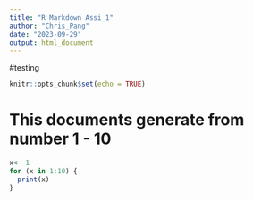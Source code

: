 ```yaml
---
title: "R Markdown Assi_1"
author: "Chris_Pang"
date: "2023-09-29"
output: html_document
---
```

#testing 
```r
knitr::opts_chunk$set(echo = TRUE)
```


# This documents generate from number 1 - 10


```R
x<- 1
for (x in 1:10) {
  print(x)
}

```




